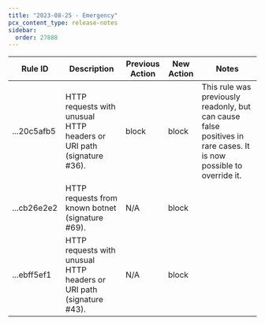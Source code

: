 ```yaml
---
title: "2023-08-25 - Emergency"
pcx_content_type: release-notes
sidebar:
  order: 27888
---
```


<table style="width: 100%">
	<thead>
		<tr>
			<th>Rule ID</th>
			<th>Description</th>
			<th>Previous Action</th>
			<th>New Action</th>
			<th>Notes</th>
		</tr>
	</thead>
	<tbody>
		<tr>
			<td>...20c5afb5</td>
			<td>
				HTTP requests with unusual HTTP headers or URI path (signature #36).
			</td>
			<td>block</td>
			<td>block</td>
			<td>
				This rule was previously readonly, but can cause false positives in rare
				cases. It is now possible to override it.
			</td>
		</tr>
		<tr>
			<td>...cb26e2e2</td>
			<td>HTTP requests from known botnet (signature #69).</td>
			<td>N/A</td>
			<td>block</td>
			<td></td>
		</tr>
		<tr>
			<td>...ebff5ef1</td>
			<td>
				HTTP requests with unusual HTTP headers or URI path (signature #43).
			</td>
			<td>N/A</td>
			<td>block</td>
			<td></td>
		</tr>
	</tbody>
</table>
